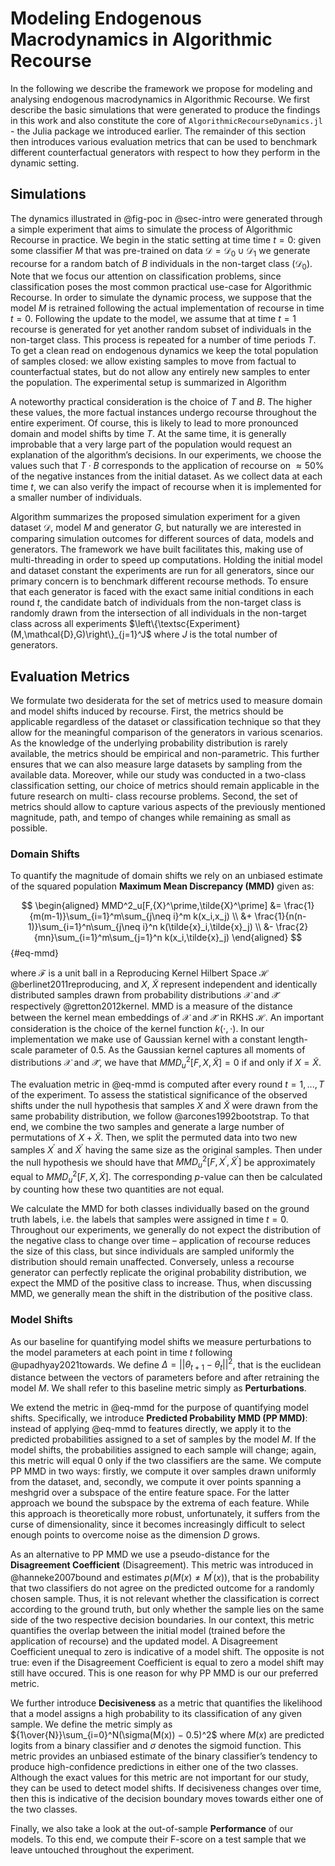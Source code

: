 # Modeling Endogenous Macrodynamics in Algorithmic Recourse {#sec-method-2}

In the following we describe the framework we propose for modeling and analysing endogenous macrodynamics in Algorithmic Recourse. We first describe the basic simulations that were generated to produce the findings in this work and also constitute the core of `AlgorithmicRecourseDynamics.jl` - the Julia package we introduced earlier. The remainder of this section then introduces various evaluation metrics that can be used to benchmark different counterfactual generators with respect to how they perform in the dynamic setting. 

## Simulations {#sec-method-2-experiment}

The dynamics illustrated in @fig-poc in @sec-intro were generated through a simple experiment that aims to simulate the process of Algorithmic Recourse in practice. We begin in the static setting at time time $t=0$: given some classifier $M$ that was pre-trained on data $\mathcal{D}=\mathcal{D}_0 \cup \mathcal{D}_1$ we generate recourse for a random batch of $B$ individuals in the non-target class ($\mathcal{D}_0$). Note that we focus our attention on classification problems, since classification poses the most common practical use-case for Algorithmic Recourse. In order to simulate the dynamic process, we suppose that the model $M$ is retrained following the actual implementation of recourse in time $t=0$. Following the update to the model, we assume that at time $t=1$ recourse is generated for yet another random subset of individuals in the non-target class. This process is repeated for a number of time periods $T$. To get a clean read on endogenous dynamics we keep the total population of samples closed: we allow existing samples to move from factual to counterfactual states, but do not allow any entirely new samples to enter the population. The experimental setup is summarized in Algorithm \ref{algo-experiment}

\begin{algorithm}
\caption{Simulation Experiment}\label{algo-experiment}
\begin{algorithmic}[1]
\Procedure{Experiment}{$M,\mathcal{D},G$}
\State $t\gets 0$
\While{$t<T$}
\State $\mathcal{D}_B \subset \mathcal{D}_0$ \Comment{Sample from $\mathcal{D}_0$.}
\State $\mathcal{D}_B\gets G(\mathcal{D}_B)$ \Comment{Generate counterfactuals.}
\State $M\gets M(\mathcal{D})$ \Comment{Retrain model.}
\EndWhile
\State \textbf{return} $M,\mathcal{D}$
\EndProcedure
\end{algorithmic}
\end{algorithm}


A noteworthy practical consideration is the choice of $T$ and $B$. The higher these values, the more factual instances undergo recourse throughout the entire experiment. Of course, this is likely to lead to more pronounced domain and model shifts by time $T$. At the same time, it is generally improbable that a very large part of the population would request an explanation of the algorithm’s decisions. In our experiments, we choose the values such that $T \cdot B$ corresponds to the application of recourse on $\approx50\%$ of the negative instances from the initial dataset. As we collect data at each time $t$, we can also verify the impact of recourse when it is implemented for a smaller number of individuals. 

Algorithm \ref{algo-experiment} summarizes the proposed simulation experiment for a given dataset $\mathcal{D}$, model $M$ and generator $G$, but naturally we are interested in comparing simulation outcomes for different sources of data, models and generators. The framework we have built facilitates this, making use of multi-threading in order to speed up computations. Holding the initial model and dataset constant the experiments are run for all generators, since our primary concern is to benchmark different recourse methods. To ensure that each generator is faced with the exact same initial conditions in each round $t$, the candidate batch of individuals from the non-target class is randomly drawn from the intersection of all individuals in the non-target class across all experiments $\left\{\textsc{Experiment}(M,\mathcal{D},G)\right\}_{j=1}^J$ where $J$ is the total number of generators. 

## Evaluation Metrics {#sec-method-2-metrics}

We formulate two desiderata for the set of metrics used to measure domain and model shifts induced by recourse. First, the metrics should be applicable regardless of the dataset or classification technique so that they allow for the meaningful comparison of the generators in various scenarios. As the knowledge of the underlying probability distribution is rarely available, the metrics should be empirical and non-parametric. This further ensures that we can also measure large datasets by sampling from the available data. Moreover, while our study was conducted in a two-class classification setting, our choice of metrics should remain applicable in the future research on multi- class recourse problems. Second, the set of metrics should allow to capture various aspects of the previously mentioned magnitude, path, and tempo of changes while remaining as small as possible.

### Domain Shifts

To quantify the magnitude of domain shifts we rely on an unbiased estimate of the squared population **Maximum Mean Discrepancy (MMD)** given as:

$$
\begin{aligned}
MMD^2_u[F,{X}^\prime,\tilde{X}^\prime] &= \frac{1}{m(m-1)}\sum_{i=1}^m\sum_{j\neq i}^m k(x_i,x_j) \\ &+ \frac{1}{n(n-1)}\sum_{i=1}^n\sum_{j\neq i}^n k(\tilde{x}_i,\tilde{x}_j) \\ &- \frac{2}{mn}\sum_{i=1}^m\sum_{j=1}^n k(x_i,\tilde{x}_j)
\end{aligned}
$$ {#eq-mmd}

where $\mathcal{F}$ is a unit ball in a Reproducing Kernel Hilbert Space $\mathcal{H}$ @berlinet2011reproducing, and $X$, $\tilde{X}$ represent independent and identically distributed samples drawn from probability distributions $\mathcal{X}$ and $\mathcal{\tilde{X}}$ respectively @gretton2012kernel. MMD is a measure of the distance between the kernel mean embeddings of $\mathcal{X}$ and $\mathcal{\tilde{X}}$ in RKHS $\mathcal{H}$. An important consideration is the choice of the kernel function $k(\cdot,\cdot)$. In our implementation we make use of Gaussian kernel with a constant length-scale parameter of $0.5$. As the Gaussian kernel captures all moments of distributions $\mathcal{X}$ and $\mathcal{\tilde{X}}$, we have that $MMD_u^2[F,X,\tilde{X}]=0$ if and only if $X=\tilde{X}$.

The evaluation metric in @eq-mmd is computed after every round $t=1,...,T$ of the experiment. To assess the statistical significance of the observed shifts under the null hypothesis that samples $X$ and $\tilde{X}$ were drawn from the same probability distribution, we follow @arcones1992bootstrap. To that end, we combine the two samples and generate a large number of permutations of $X + \tilde{X}$. Then, we split the permuted data into two new samples $X^\prime$ and $\tilde{X}^\prime$ having the same size as the original samples. Then under the null hypothesis we should have that $MMD_u^2[F,X^\prime,\tilde{X}^\prime]$ be approximately equal to $MMD_u^2[F,X,\tilde{X}]$. The corresponding $p$-value can then be calculated by counting how these two quantities are not equal.

We calculate the MMD for both classes individually based on the ground truth labels, i.e. the labels that samples were assigned in time $t=0$. Throughout our experiments, we generally do not expect the distribution of the negative class to change over time – application of recourse reduces the size of this class, but since individuals are sampled uniformly the distribution should remain unaffected. Conversely, unless a recourse generator can perfectly replicate the original probability distribution, we expect the MMD of the positive class to increase. Thus, when discussing MMD, we generally mean the shift in the distribution of the positive class.

### Model Shifts

As our baseline for quantifying model shifts we measure perturbations to the model parameters at each point in time $t$ following @upadhyay2021towards. We define $\Delta=||\theta_{t+1}-\theta_{t}||^2$, that is the euclidean distance between the vectors of parameters before and after retraining the model $M$. We shall refer to this baseline metric simply as **Perturbations**.

We extend the metric in @eq-mmd for the purpose of quantifying model shifts. Specifically, we introduce **Predicted Probability MMD (PP MMD)**: instead of applying @eq-mmd to features directly, we apply it to the predicted probabilities assigned to a set of samples by the model $M$. If the model shifts, the probabilities assigned to each sample will change; again, this metric will equal 0 only if the two classifiers are the same. We compute PP MMD in two ways: firstly, we compute it over samples drawn uniformly from the dataset, and, secondly, we compute it over points spanning a meshgrid over a subspace of the entire feature space. For the latter approach we bound the subspace by the extrema of each feature. While this approach is theoretically more robust, unfortunately, it suffers from the curse of dimensionality, since it becomes increasingly difficult to select enough points to overcome noise as the dimension $D$ grows.

As an alternative to PP MMD we use a pseudo-distance for the **Disagreement Coefficient** (Disagreement). This metric was introduced in @hanneke2007bound and estimates $p(M(x) \neq M^\prime(x))$, that is the probability that two classifiers do not agree on the predicted outcome for a randomly chosen sample. Thus, it is not relevant whether the classification is correct according to the ground truth, but only whether the sample lies on the same side of the two respective decision boundaries. In our context, this metric quantifies the overlap between the initial model (trained before the application of recourse) and the updated model. A Disagreement Coefficient unequal to zero is indicative of a model shift. The opposite is not true: even if the Disagreement Coefficient is equal to zero a model shift may still have occured. This is one reason for why PP MMD is our our preferred metric.

We further introduce **Decisiveness** as a metric that quantifies the likelihood that a model assigns a high probability to its classification of any given sample. We define the metric simply as ${1\over{N}}\sum_{i=0}^N(\sigma(M(x)) − 0.5)^2$ where $M(x)$ are predicted logits from a binary classifier and $\sigma$ denotes the sigmoid function. This metric provides an unbiased estimate of the binary classifier's tendency to produce high-confidence predictions in either one of the two classes. Although the exact values for this metric are not important for our study, they can be used to detect model shifts. If decisiveness changes over time, then this is indicative of the decision boundary moves towards either one of the two classes.

Finally, we also take a look at the out-of-sample **Performance** of our models. To this end, we compute their F-score on a test sample that we leave untouched throughout the experiment. 

